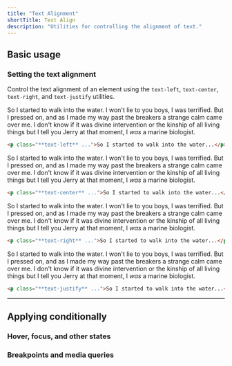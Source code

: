 ```yaml
---
title: "Text Alignment"
shortTitle: Text Align
description: "Utilities for controlling the alignment of text."
---
```




## Basic usage

### Setting the text alignment

Control the text alignment of an element using the `text-left`, `text-center`, `text-right`, and `text-justify` utilities.

<Example p="none">
  <div class="px-4 sm:px-0">
    <div class="mx-auto max-w-xl bg-white shadow-xl p-8 text-gray-700 text-sm leading-6 sm:text-base sm:leading-7">
      <p class="text-left">
        So I started to walk into the water. I won't lie to you boys, I was terrified. But I pressed on, and as I made my way past the breakers a strange calm came over me. I don't know if it was divine intervention or the kinship of all living things but I tell you Jerry at that moment, I <em>was</em> a marine biologist.
      </p>
    </div>
  </div>
</Example>

```html
<p class="**text-left** ...">So I started to walk into the water...</p>
```

<Example p="none">
  <div class="px-4 sm:px-0">
    <div class="mx-auto max-w-xl bg-white shadow-xl p-8 text-gray-700 text-sm leading-6 sm:text-base sm:leading-7">
      <p class="text-center">
        So I started to walk into the water. I won't lie to you boys, I was terrified. But I pressed on, and as I made my way past the breakers a strange calm came over me. I don't know if it was divine intervention or the kinship of all living things but I tell you Jerry at that moment, I <em>was</em> a marine biologist.
      </p>
    </div>
  </div>
</Example>

```html
<p class="**text-center** ...">So I started to walk into the water...</p>
```

<Example p="none">
  <div class="px-4 sm:px-0">
    <div class="mx-auto max-w-xl bg-white shadow-xl p-8 text-gray-700 text-sm leading-6 sm:text-base sm:leading-7">
      <p class="text-right">
        So I started to walk into the water. I won't lie to you boys, I was terrified. But I pressed on, and as I made my way past the breakers a strange calm came over me. I don't know if it was divine intervention or the kinship of all living things but I tell you Jerry at that moment, I <em>was</em> a marine biologist.
      </p>
    </div>
  </div>
</Example>

```html
<p class="**text-right** ...">So I started to walk into the water...</p>
```

<Example p="none">
  <div class="px-4 sm:px-0">
    <div class="mx-auto max-w-xl bg-white shadow-xl p-8 text-gray-700 text-sm leading-6 sm:text-base sm:leading-7">
      <p class="text-justify">
        So I started to walk into the water. I won't lie to you boys, I was terrified. But I pressed on, and as I made my way past the breakers a strange calm came over me. I don't know if it was divine intervention or the kinship of all living things but I tell you Jerry at that moment, I <em>was</em> a marine biologist.
      </p>
    </div>
  </div>
</Example>

```html
<p class="**text-justify** ...">So I started to walk into the water...</p>
```

---

## <Heading ignore>Applying conditionally</Heading>

### <Heading ignore>Hover, focus, and other states</Heading>

<HoverFocusAndOtherStates defaultClass="text-left" featuredClass="text-center" element="p" />

### <Heading ignore>Breakpoints and media queries</Heading>

<BreakpointsAndMediaQueries defaultClass="text-left" featuredClass="text-center" element="p" />
